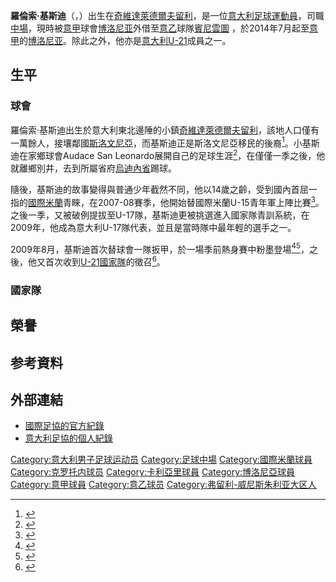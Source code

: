 {{noteTA|G1=足球|G2=意甲
|T=zh-hans:洛伦佐·克里赛蒂格;zh-hk:羅倫索·基斯迪;zh-tw:羅倫佐·克里賽蒂格;
|1=zh-hans:洛伦佐;zh-hk:羅倫索;zh-tw:羅倫佐;
|2=zh-hans:克里赛蒂格;zh-hk:基斯迪;zh-tw:克里賽蒂格;
|3=zh-hans:国际米兰;zh-hk:國際米蘭;zh-tw:國際米蘭;
}}
{{Football player infobox
|          playername = 羅倫索·基斯迪<br />''Lorenzo Crisetig''
|               image = [[File:Lorenzo_Crisetig_-_Inter_Mailand_(1).jpg|220px]]
|            fullname = 羅倫索·基斯迪<br />Lorenzo Crisetig
|            nickname =
|         dateofbirth = {{birth date and age|1993|1|20|df=y}}
|         cityofbirth = [[奇維達萊德爾夫留利|奇維達萊德爾夫留利]]
|      countryofbirth = {{ITA}}
|              height = {{height|meters=1.85}}
|         currentclub = [[貝內文托足球俱樂部|賓尼雲圖]] ([[博洛尼亚足球俱乐部|博洛尼亚]]外借)
|            position = [[中場|中場]]
|          clubnumber = 
|          youthyears = 2007-2012
|          youthclubs = [[国际米兰足球俱乐部|國際米蘭]] 
|               years = 2011-2016 <br>2012-2013<br>2013-2014<br>2014-2015<br>2015-2016<br>2016-<br>2016-2017<br>2018-2019<br>2019-
|               clubs = [[国际米兰足球俱乐部|國際米蘭]]<br>→[[斯佩齊亞足球俱樂部|斯佩齊亞]]<br>→[[克羅托內足球俱樂部|克羅托內]]<br>→[[卡利亚里足球俱乐部|卡利亚里]]<br>→[[博洛尼亚足球俱乐部|博洛尼亚]]<br>[[博洛尼亚足球俱乐部|博洛尼亚]]<br>→[[克羅托內足球俱樂部|克羅托內]]<br>→[[弗羅西諾內足球俱樂部|費辛隆尼]]<br>→[[貝內文托足球俱樂部|賓尼雲圖]]
|         caps(goals) = {{0|00}}0 {{0}}(0)<br>{{0}}10 {{0}}(0)<br>{{0}}55 {{0}}(2)<br>{{0}}28 {{0}}(0)<br>{{0}}5 {{0}}(0)<br>{{0}}8 {{0}}(0)<br>{{0}}32 {{0}}(0)<br>{{0}}8 {{0}}(0)<br>{{0}}0 {{0}}(0)
|       nationalyears = 2008-2009<br> 2009<br> 2009-2010<br> 2010-2011<br> 2012-2013<br> 2010-2015
|        nationalteam = 意大利U-16 <br> 意大利U-17 <br>意大利U-18 <br>意大利U-19 <br>意大利U-20 <br>[[意大利21歲以下國家足球隊|意大利U-21]]
| nationalcaps(goals) = {{0|00}}4 {{0}}(0)<br>{{0|00}}9 {{0}}(0)<br>{{0|00}}3 {{0}}(0)<br>{{0|0}}11 {{0}}(0)<br>{{0|00}}6 {{0}}(0)<br>{{0|00}}16 {{0}}(2)
|            pcupdate = 2019年1月24日 22:06 (UTC)
|            ntupdate = 2015年6月24日22:06 (UTC)
}}
'''羅倫索·基斯迪'''（{{lang-it|'''Lorenzo Crisetig'''}}，{{bd|1993年|1月20日|catIdx=Crisetig, Lorenzo}}）出生在[[奇維達萊德爾夫留利|奇維達萊德爾夫留利]]，是一位[[意大利|意大利]][[足球|足球]][[運動員|運動員]]，司職[[中場|中場]]，現時被[[意甲|意甲]]球會[[博洛尼亚足球俱乐部|博洛尼亚]]外借至[[意乙|意乙]]球隊[[貝內文托足球俱樂部|賓尼雲圖]] ，於2014年7月起至[[意甲|意甲]]的[[博洛尼亚足球俱乐部|博洛尼亚]]。除此之外，他亦是[[意大利21歲以下國家足球隊|意大利U-21]]成員之一。

==生平==
===球會===
羅倫索·基斯迪出生於意大利東北邊陲的小鎮[[奇維達萊德爾夫留利|奇維達萊德爾夫留利]]，該地人口僅有一萬餘人，接壤鄰國[[斯洛文尼亞|斯洛文尼亞]]，而基斯迪正是斯洛文尼亞移民的後裔<ref>{{cite news|url=http://www.primorski.it/stories/sport/111863/|title=Iz Beneške Slovenije v Inter in reprezentanco U21|trans_title=From Venetian Slovenia and Inter to U-21 national team|date=21 April 2010|accessdate=29 September 2011|work=Primorski|language=sl|archive-url=https://web.archive.org/web/20140813200831/http://www.primorski.it/stories/sport/111863/|archive-date=2014-08-13|dead-url=yes}}</ref>。小基斯迪在家鄉球會Audace San Leonardo展開自己的足球生涯<ref>{{cite news|url=http://www.inter.it/aas/news/reader?N=31943&L=en|title=Three youngsters with first team for TIM Trophy|date=13 August 2009|accessdate=29 September 2011|work=FC Internazionale Milano|publisher=www.inter.it|archive-date=2012-10-10|archive-url=https://web.archive.org/web/20121010193110/http://www.inter.it/aas/news/reader?N=31943&L=en|dead-url=no}}</ref>，在僅僅一季之後，他就離鄉別井，去到所屬省府[[烏迪內省|烏迪內省]]踢球。

隨後，基斯迪的故事變得與普通少年截然不同，他以14歲之齡，受到國內首屈一指的[[国际米兰足球俱乐部|國際米蘭]]青睞，在2007-08賽季，他開始替國際米蘭U-15青年軍上陣比賽<ref>{{cite news|url=http://www.inter.it/aas/news/reader?N=27111&L=en|title=Under-15s begin preparations for new season |date=17 August 2007|accessdate=29 September 2011|work=FC Internazionale Milano|publisher=www.inter.it}}</ref>。之後一季，又被破例提拔至U-17隊，基斯迪更被挑選進入國家隊青訓系統，在2009年，他成為意大利U-17隊代表，並且是當時隊中最年輕的選手之一。

2009年8月，基斯迪首次替球會一隊扳甲，於一場季前熱身賽中粉墨登場<ref>{{cite news|url=http://www.inter.it/aas/news/reader?N=31934&L=en|title=Inter back training without 12 players|date=12 August 2009|accessdate=29 September 2011|work=FC Internazionale Milano|publisher=www.inter.it|archive-date=2020-03-30|archive-url=https://web.archive.org/web/20200330202047/http://www.inter.it/aas/news/reader?N=31934&L=en|dead-url=no}}</ref><ref>{{cite news|url=http://www.inter.it/aas/news/reader?N=31960&L=en|title=Result: Bahrain 0-1 Inter|date=16 August 2009|accessdate=29 September 2011|work=FC Internazionale Milano|publisher=www.inter.it|archive-date=2012-10-03|archive-url=https://web.archive.org/web/20121003181947/http://www.inter.it/aas/news/reader?N=31960&L=en|dead-url=no}}</ref>，之後，他又首次收到[[意大利21歲以下國家足球隊|U-21國家隊]]的徵召<ref>{{cite news|url=http://www.figc.it/it/204/22067/2009/08/News.shtml|title=Casiraghi, 6 esordienti per il doppio impegno contro Galles e Lussemburgo|date=28 August 2009|accessdate=29 September 2011|work=FIGC|language=it|archive-url=https://web.archive.org/web/20120825224759/http://www.figc.it/it/204/22067/2009/08/News.shtml|archive-date=2012-08-25|dead-url=yes}}</ref>。

===國家隊===

==榮譽==


==参考資料==
{{reflist}}

==外部連結==
{{commonscat|Lorenzo Crisetig}}
*[http://www.fifa.com/worldfootball/statisticsandrecords/players/player=309430/ 國際足協的官方紀錄] {{Wayback|url=http://www.fifa.com/worldfootball/statisticsandrecords/players/player=309430/ |date=20150131231048 }}
*[https://web.archive.org/web/20150131231047/http://www.figc.it/nazionali/DettaglioConvocato?codiceConvocato=3380&squadra=2 意大利足協的個人紀錄]

{{DEFAULTSORT:Crisetig, Lorenzo}}
[[Category:意大利男子足球运动员|Category:意大利男子足球运动员]]
[[Category:足球中場|Category:足球中場]]
[[Category:國際米蘭球員|Category:國際米蘭球員]]
[[Category:克罗托内球员|Category:克罗托内球员]]
[[Category:卡利亞里球員|Category:卡利亞里球員]]
[[Category:博洛尼亞球員|Category:博洛尼亞球員]]
[[Category:意甲球員|Category:意甲球員]]
[[Category:意乙球员|Category:意乙球员]]
[[Category:弗留利-威尼斯朱利亚大区人|Category:弗留利-威尼斯朱利亚大区人]]